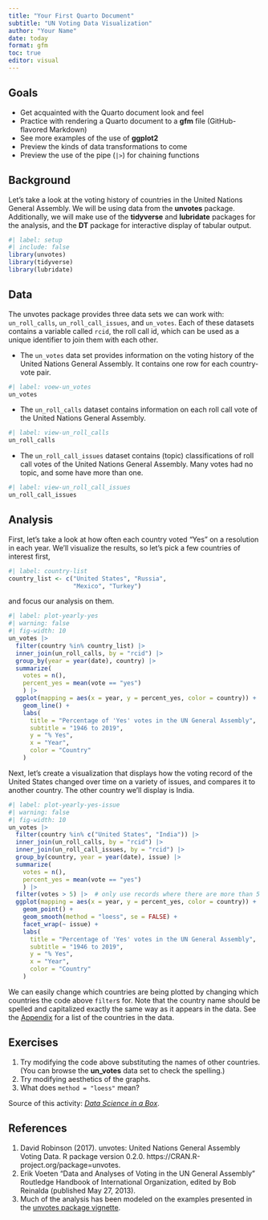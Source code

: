 ```yaml
---
title: "Your First Quarto Document"
subtitle: "UN Voting Data Visualization"
author: "Your Name"
date: today
format: gfm
toc: true
editor: visual
---
```


## Goals

-   Get acquainted with the Quarto document look and feel
-   Practice with rendering a Quarto document to a **gfm** file (GitHub-flavored Markdown)
-   See more examples of the use of **ggplot2**
-   Preview the kinds of data transformations to come
-   Preview the use of the pipe (`|>`) for chaining functions

## Background

Let's take a look at the voting history of countries in the United Nations General Assembly. We will be using data from the **unvotes** package. Additionally, we will make use of the **tidyverse** and **lubridate** packages for the analysis, and the **DT** package for interactive display of tabular output.

```r
#| label: setup
#| include: false
library(unvotes)
library(tidyverse)
library(lubridate)
```

## Data

The unvotes package provides three data sets we can work with: `un_roll_calls`, `un_roll_call_issues`, and `un_votes`. Each of these datasets contains a variable called `rcid`, the roll call id, which can be used as a unique identifier to join them with each other.

-   The `un_votes` data set provides information on the voting history of the United Nations General Assembly. It contains one row for each country-vote pair.

```r
#| label: voew-un_votes
un_votes
```

-   The `un_roll_calls` dataset contains information on each roll call vote of the United Nations General Assembly.

```r
#| label: view-un_roll_calls
un_roll_calls
```

-   The `un_roll_call_issues` dataset contains (topic) classifications of roll call votes of the United Nations General Assembly. Many votes had no topic, and some have more than one.

```r
#| label: view-un_roll_call_issues
un_roll_call_issues
```

## Analysis

First, let's take a look at how often each country voted "Yes" on a resolution in each year. We'll visualize the results, so let's pick a few countries of interest first,

```r
#| label: country-list
country_list <- c("United States", "Russia", 
                  "Mexico", "Turkey")
```

and focus our analysis on them.

```r
#| label: plot-yearly-yes
#| warning: false
#| fig-width: 10
un_votes |>
  filter(country %in% country_list) |>
  inner_join(un_roll_calls, by = "rcid") |>
  group_by(year = year(date), country) |>
  summarize(
    votes = n(),
    percent_yes = mean(vote == "yes")
    ) |>
  ggplot(mapping = aes(x = year, y = percent_yes, color = country)) +
    geom_line() +
    labs(
      title = "Percentage of 'Yes' votes in the UN General Assembly",
      subtitle = "1946 to 2019",
      y = "% Yes",
      x = "Year",
      color = "Country"
    )
```

Next, let's create a visualization that displays how the voting record of the United States changed over time on a variety of issues, and compares it to another country. The other country we'll display is India.

```r
#| label: plot-yearly-yes-issue
#| warning: false
#| fig-width: 10
un_votes |>
  filter(country %in% c("United States", "India")) |>
  inner_join(un_roll_calls, by = "rcid") |>
  inner_join(un_roll_call_issues, by = "rcid") |>
  group_by(country, year = year(date), issue) |>
  summarize(
    votes = n(),
    percent_yes = mean(vote == "yes")
    ) |>
  filter(votes > 5) |>  # only use records where there are more than 5 votes
  ggplot(mapping = aes(x = year, y = percent_yes, color = country)) +
    geom_point() +
    geom_smooth(method = "loess", se = FALSE) +
    facet_wrap(~ issue) +
    labs(
      title = "Percentage of 'Yes' votes in the UN General Assembly",
      subtitle = "1946 to 2019",
      y = "% Yes",
      x = "Year",
      color = "Country"
    )
```

We can easily change which countries are being plotted by changing which countries the code above `filter`s for. Note that the country name should be spelled and capitalized exactly the same way as it appears in the data. See the [Appendix](#appendix) for a list of the countries in the data.

## Exercises

1.  Try modifying the code above substituting the names of other countries. (You can browse the **un_votes** data set to check the spelling.)
2.  Try modifying aesthetics of the graphs.
3.  What does `method = "loess"` mean?

Source of this activity: [*Data Science in a Box*](https://datasciencebox.org/).

## References

1.  David Robinson (2017). unvotes: United Nations General Assembly Voting Data. R package version 0.2.0. https://CRAN.R-project.org/package=unvotes.
2.  Erik Voeten "Data and Analyses of Voting in the UN General Assembly" Routledge Handbook of International Organization, edited by Bob Reinalda (published May 27, 2013).
3.  Much of the analysis has been modeled on the examples presented in the [unvotes package vignette](https://cran.r-project.org/web/packages/unvotes/vignettes/unvotes.html).
